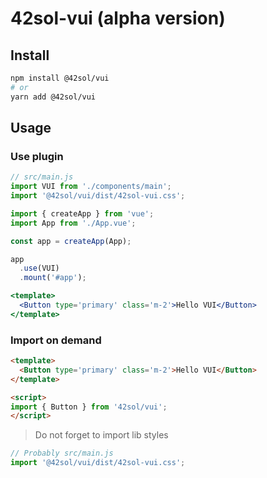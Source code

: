 
<Meta title="Installation" />

# 42sol-vui (alpha version)

## Install
```bash
npm install @42sol/vui
# or
yarn add @42sol/vui
```

## Usage

### Use plugin
```js
// src/main.js
import VUI from './components/main';
import '@42sol/vui/dist/42sol-vui.css';

import { createApp } from 'vue';
import App from './App.vue';

const app = createApp(App);

app
  .use(VUI)
  .mount('#app');
```

```jsx
<template>
  <Button type='primary' class='m-2'>Hello VUI</Button>
</template>
```

### Import on demand
```html
<template>
  <Button type='primary' class='m-2'>Hello VUI</Button>
</template>

<script>
import { Button } from '42sol/vui';
</script>
```

> Do not forget to import lib styles
```js
// Probably src/main.js
import '@42sol/vui/dist/42sol-vui.css';
```
